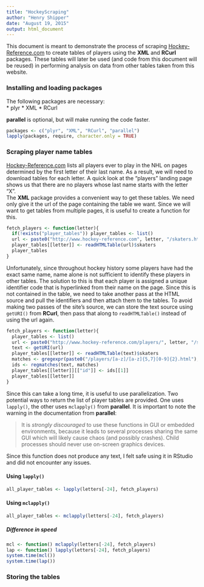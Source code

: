 ```yaml
---
title: "HockeyScraping"
author: "Henry Shipper"
date: "August 19, 2015"
output: html_document
---
```


This document is meant to demonstrate the process of scraping [Hockey-Reference.com](http://www.hockey-reference.com) to create tables of players using the **XML** and **RCurl** packages. These tables will later be used (and code from this document will be reused) in performing analysis on data from other tables taken from this website. 

### Installing and loading packages
The following packages are necessary:  
* plyr
* XML
* RCurl

**parallel** is optional, but will make running the code faster.

```r
packages <- c("plyr", "XML", "RCurl", "parallel")
lapply(packages, require, character.only = TRUE)
```

### Scraping player name tables
[Hockey-Reference.com](http://www.hockey-refence.com) lists all players ever to play in the NHL on pages determined by the first letter of their last name. As a result, we will need to download tables for each letter. A quick look at the "players" landing page shows us that there are no players whose last name starts with the letter "X".  
The **XML** package provides a convenient way to get these tables. We need only give it the url of the page containing the table we want. Since we will want to get tables from multiple pages, it is useful to create a function for this.

```r
fetch_players <- function(letter){
  if(!exists("player_tables")) player_tables <- list()
  url <- paste0("http://www.hockey-reference.com", letter, "/skaters.html")
  player_tables[[letter]] <- readHTMLTable(url)$skaters
  player_tables
}
```

Unfortunately, since throughout hockey history some players have had the exact same name, name alone is not sufficient to identify these players in other tables. The solution to this is that each player is assigned a unique identifier code that is hyperlinked from their name on the page. Since this is not contained in the table, we need to take another pass at the HTML source and pull the identifiers and then attach them to the tables. To avoid making two passes of the site's source, we can store the text source using `getURI()` from **RCurl**, then pass that along to `readHTMLTable()` instead of using the url again. 


```r
fetch_players <- function(letter){
  player_tables <- list()
  url <- paste0("http://www.hockey-reference.com/players/", letter, "/skaters.html")
  text <- getURI(url)
  player_tables[[letter]] <- readHTMLTable(text)$skaters
  matches <- gregexpr(paste0("/players/[a-z]/[a-z]{5,7}[0-9]{2}.html"), text)
  ids <- regmatches(text, matches)
  player_tables[[letter]][["id"]] <- ids[[1]]
  player_tables[[letter]]
}
```

Since this can take a long time, it is useful to use parallelization. Two potential ways to return the list of player tables are provided. One uses `lapply()`, the other uses `mclapply()` from **parallel**. It is important to note the warning in the documentation from **parallel**: 

> It is *strongly discouraged* to use these functions in GUI or embedded environments, because it leads to several processes sharing the same GUI which will likely cause chaos (and possibly crashes). Child processes should never use on-screen graphics devices.  

Since this function does not produce any text, I felt safe using it in RStudio and did not encounter any issues. 

#### Using `lapply()`
```r
all_player_tables <- lapply(letters[-24], fetch_players)
```

#### Using `mclapply()`
```r
all_player_tables <- mclapply(letters[-24], fetch_players)
```

##### Difference in speed
```r
mcl <- function() mclapply(letters[-24], fetch_players)
lap <- function() lapply(letters[-24], fetch_players)
system.time(mcl())
system.time(lap())
```

### Storing the tables
